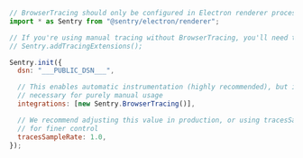 ```javascript
// BrowserTracing should only be configured in Electron renderer processes
import * as Sentry from "@sentry/electron/renderer";

// If you're using manual tracing without BrowserTracing, you'll need to add tracing extensions
// Sentry.addTracingExtensions();

Sentry.init({
  dsn: "___PUBLIC_DSN___",

  // This enables automatic instrumentation (highly recommended), but is not
  // necessary for purely manual usage
  integrations: [new Sentry.BrowserTracing()],

  // We recommend adjusting this value in production, or using tracesSampler
  // for finer control
  tracesSampleRate: 1.0,
});
```

